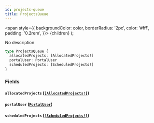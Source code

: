```yaml
---
id: projects-queue
title: ProjectsQueue
---
```


<span
style={{
      backgroundColor: color,
      borderRadius: '2px',
      color: '#fff',
      padding: '0.2rem',
    }}>
{children}
</span>
);

No description

```graphql
type ProjectsQueue {
  allocatedProjects: [AllocatedProjects!]
  portalUser: PortalUser
  scheduledProjects: [ScheduledProjects!]
}
```

### Fields

#### `allocatedProjects` ([`[AllocatedProjects!]`](/api/graphql/documentation/objects/allocated-projects))

#### `portalUser` ([`PortalUser`](/api/graphql/documentation/objects/portal-user))

#### `scheduledProjects` ([`[ScheduledProjects!]`](/api/graphql/documentation/objects/scheduled-projects))
